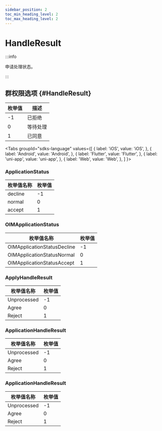 ```yaml
---
sidebar_position: 2
toc_min_heading_level: 2
toc_max_heading_level: 2
---
```


# HandleResult

:::info

申请处理状态。

:::

## 群权限选项 {#HandleResult}

| 枚举值 | 描述     |
| ------ | -------- |
| -1     | 已拒绝   |
| 0      | 等待处理 |
| 1      | 已同意   |

<Tabs
groupId="sdks-language"
values={[
{ label: 'iOS', value: 'iOS', },
{ label: 'Android', value: 'Android', },
{ label: 'Flutter', value: 'Flutter', },
{ label: 'uni-app', value: 'uni-app', },
{ label: 'Web', value: 'Web', },
]
}>

<TabItem value="Flutter">

### ApplicationStatus

| 枚举值名称                  | 枚举值 |
| --------------------------- | ------ |
| decline | -1     |
| normal  | 0      |
| accept  | 1      |

</TabItem>

<TabItem value="iOS">

### OIMApplicationStatus

| 枚举值名称                  | 枚举值 |
| --------------------------- | ------ |
| OIMApplicationStatusDecline | -1     |
| OIMApplicationStatusNormal  | 0      |
| OIMApplicationStatusAccept  | 1      |

</TabItem>

<TabItem value="Android">

### ApplyHandleResult

| 枚举值名称  | 枚举值 |
| ----------- | ------ |
| Unprocessed | -1     |
| Agree       | 0      |
| Reject      | 1      |

</TabItem>

<TabItem value="Web">

### ApplicationHandleResult

| 枚举值名称  | 枚举值 |
| ----------- | ------ |
| Unprocessed | -1     |
| Agree       | 0      |
| Reject      | 1      |

</TabItem>

<TabItem value="uni-app">

### ApplicationHandleResult

| 枚举值名称  | 枚举值 |
| ----------- | ------ |
| Unprocessed | -1     |
| Agree       | 0      |
| Reject      | 1      |

</TabItem>

</Tabs>

